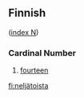 ==Finnish==
([[Wiktionary:Finnish_index_n|index N]])

===Cardinal Number===

#[[fourteen]]

[[fi:neljätoista]]